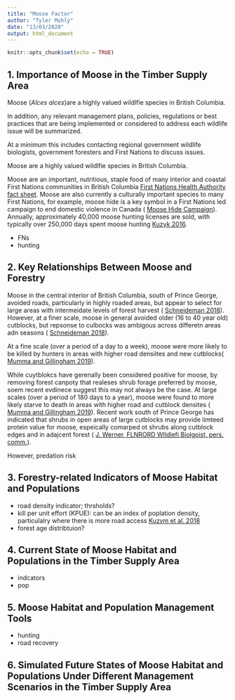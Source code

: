 ```yaml
---
title: "Moose Factor"
author: "Tyler Muhly"
date: "13/03/2020"
output: html_document
---
```


```r
knitr::opts_chunk$set(echo = TRUE)
```


## 1. Importance of Moose in the Timber Supply Area
Moose (*Alces alces*)are a highly valued wildlfie species in British Columbia.  

In addition, any relevant management plans, policies, regulations or best practices that are being implemented or considered to address each wildlife issue will be summarized. 

At a minimum this includes contacting regional government wildlife biologists, government foresters and First Nations  to discuss issues. 


Moose are a highly valued wildlfie species in British Columbia.  

Moose are an important, nutritious, staple food of many interior and coastal First Nations communities in British Columbia [First Nations Health Authority fact sheet](https://www.fnha.ca/Documents/Traditional_Food_Fact_Sheets.pdf). Moose are also currently a culturally important species to many First Nations, for example, moose hide is a key symbol in a First Nations led campaign to end domestic violence in Canada ( [Moose Hide Campaign](https://moosehidecampaign.ca/home/about-us)). Annually, approximately 40,000 moose hunting licenses are sold, with typically over 250,000 days spent moose hunting [Kuzyk 2016](https://alcesjournal.org/index.php/alces/article/download/155/199).
 


- FNs
- hunting





## 2. Key Relationships Between Moose and Forestry   


Moose in the central interior of British Columbia, south of Prince George, avoided roads, particularly in highly roaded areas, but appear to select for large areas with intermeidate levels of forest harvest ( [Schneideman 2018](http://web.unbc.ca/~michael/Pubs/Matt%20Scheideman%20Thesis%20Final%20for%20distribution.pdf)). However, at a finer scale, moose in general avoided older (16 to 40 year old) cutblocks, but repsonse to culbocks was ambigous across differetn areas adn seasons ( [Schneideman 2018](http://web.unbc.ca/~michael/Pubs/Matt%20Scheideman%20Thesis%20Final%20for%20distribution.pdf)). 


At a fine scale (over a period of a day to a week), moose were more likely to be killed by hunters in areas with higher road densiites and new cutblocks( [Mumma and Gillingham 2019](http://web.unbc.ca/~michael/Mumma_and_Gillingham_2019.pdf)). 


While cuytblokcs have gerenally been considered positive for moose, by removing forest canpoty that realeses shrub forage preferred by moose, soem recent evdinece suggest this may not always be the case. At large scales (over a period of 180 days to a year), moose were found to more likely starve to death in areas with higher road and cutblock densites ( [Mumma and Gillingham 2019](http://web.unbc.ca/~michael/Mumma_and_Gillingham_2019.pdf)). Recent work south of Prince George has indicated that shrubs in open areas of large cutblocks may provide limteed protein value for moose, espeically comarped ot shrubs along cutblock edges and in adajcent forest ( [J. Werner, FLNRORD WIldlefi Biolgoist, pers. comm.](https://video.unbc.ca/media/The+abundance+of+scarcityA+landscape+change%2C+protein+limitation%2C+and+moose+population+dynamics+in+north-central+BC.+Dr.+kJeff+Werner%2C+BC+Ministry+of+Forests%2C+Lands%2C+Natural+Resource+Operations%2C+and+Rural+Development+-+October+18+2019/0_pbu2wpdw/19801)). 





However, predation risk 


## 3. Forestry-related Indicators of Moose Habitat and Populations

- road density indicator; thrsholds?
- kill per unit effort (KPUE): can be an index of poplation density, particulalry where there is more road access [Kuzym et al. 2018](http://alcesjournal.org/index.php/alces/article/download/240/274)
- forest age distribtuion?






## 4. Current State of Moose Habitat and Populations in the Timber Supply Area

- indcators
- pop


## 5. Moose Habitat and Population Management Tools 
- hunting
- road recovery



## 6. Simulated Future States of Moose Habitat and Populations Under Different Management Scenarios in the Timber Supply Area 








